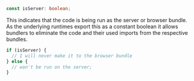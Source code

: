 <Title>isServer</Title>


```ts
const isServer: boolean;
```

This indicates that the code is being run as the server or browser bundle. As the underlying runtimes export this as a constant boolean it allows bundlers to eliminate the code and their used imports from the respective bundles.

```ts
if (isServer) {
  // I will never make it to the browser bundle
} else {
  // won't be run on the server;
}
```
